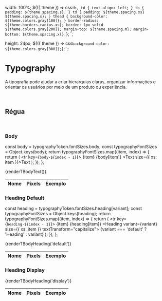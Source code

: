 
<Meta title="Tokens/Typography" component={typographyToken} />

  width: 100%;
  ${({ theme }) =>
    css`
      th,
      td {
        text-align: left;
      }
      th {
        padding: ${theme.spacing.s};
      }
      td {
        padding: ${theme.spacing.xs} ${theme.spacing.s};
      }
      thead {
        background-color: ${theme.colors.gray[100]};
      }
      border-radius: ${theme.borders.radius.xs};
      border: 1px solid ${theme.colors.gray[200]};
      margin-top: ${theme.spacing.m};
      margin-bottom: ${theme.spacing.xl};
    `};
`;

  height: 24px;
  ${({ theme }) => css`
    background-color: ${theme.colors.gray[300]};
  `};
`;

# Typography

A tipografia pode ajudar a criar hierarquias claras, organizar informações e orientar os usuários por meio de um produto ou experiência.

<br />

## Régua

<br />

### Body

  const body = typographyToken.fontSizes.body;
  const typographyFontSizes = Object.keys(body);
  return typographyFontSizes.map((item, index) => {
    return (
      <tr key={`body-${index - 1}`}>
        <td>{item}</td>
        <td>{body[item]}</td>
        <td>
          <Text size={{ xs: item }}>Text</Text>
        </td>
      </tr>
    );
  });
};

<Story name="Body">
  <Table>
    <thead>
      <tr>
        <th>Nome</th>
        <th>Pixels</th>
        <th>Exemplo</th>
      </tr>
    </thead>
    <tbody>{renderTBodyText()}</tbody>
  </Table>
</Story>

### Heading Default

  const heading = typographyToken.fontSizes.heading[variant];
  const typographyFontSizes = Object.keys(heading);
  return typographyFontSizes.map((item, index) => {
    return (
      <tr key={`heading-${index - 1}`}>
        <td>{item}</td>
        <td>{heading[item]}</td>
        <td>
          <Heading variant={variant} size={{ xs: item }} textTransform="capitalize">
            {variant === 'default' ? 'Heading' : variant}
          </Heading>
        </td>
      </tr>
    );
  });
};

<Story name="Heading (Default)">
  <Table>
    <thead>
      <tr>
        <th>Nome</th>
        <th>Pixels</th>
        <th>Exemplo</th>
      </tr>
    </thead>
    <tbody>{renderTBodyHeading('default')}</tbody>
  </Table>
</Story>

### Heading Display

<Story name="Heading (Display)">
  <Table>
    <thead>
      <tr>
        <th>Nome</th>
        <th>Pixels</th>
        <th>Exemplo</th>
      </tr>
    </thead>
    <tbody>{renderTBodyHeading('display')}</tbody>
  </Table>
</Story>
